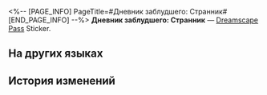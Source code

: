 <%-- [PAGE_INFO]
PageTitle=#Дневник заблудшего: Странник#
[END_PAGE_INFO] --%>
{{Предмет Инфобокс
|id          = 223813
|Изображение = Dreamscape Pass Sticker Text.png
|Тип         = Dreamscape Pass Sticker
|Тип2        = Последний магнат Stickers
|Инвентарь   = 
|Редкость    = 4
|Эффект      = 
|Описание    = Пронумерованные наклейки, используемые для украшения дневника сновидений. Бывают самыми разными.
|Источник1   = [[Можно получить на станции Рифа потока сновидений]]
}}
{{Описание|«Разве плохо ничего не иметь за душой? Мне нравится такая жизнь».}}
'''Дневник заблудшего: Странник''' — [[Dreamscape Pass]] Sticker.

==На других языках==
{{На других языках
|en   = Lost Diary: Vagrant
|zhs  = 迷途日记•流浪者
|zht  = 迷途日記•流浪者
|ja   = 迷いを記した日記・流浪者
|ko   = 길 잃은 자의 일기•방랑자
|es   = Diario perdido: vagabundo
|fr   = Journal d'un vagabond
|ru   = Дневник заблудшего: Странник
|th   = ไดอารี่ผู้หลงทาง: คนเร่ร่อน
|vi   = Nhật Ký Lạc Đường - Kẻ Lang Thang
|de   = Verlorenes Tagebuch: Wanderer
|id   = Diari Tersesat: Gelandangan
|pt   = Diário Perdido: Andarilho
}}

==История изменений==
{{История изменений|3.5}}